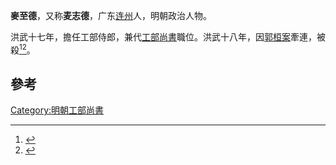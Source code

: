 '''麥至德'''，又称'''麦志德'''，广东[[连州|连州]]人，明朝政治人物。

洪武十七年，擔任工部侍郎，兼代[[工部尚書|工部尚書]]職位。洪武十八年，因[[郭桓案|郭桓案]]牽連，被殺<ref name="杨希义刘文瑞1991">{{cite book|author1=杨希义|author2=刘文瑞|title=中国古代廉政制度史|url=http://books.google.com/books?id=gCB5AAAAIAAJ|year=1991|publisher=西北大学出版社|isbn=978-7-5604-0224-6|page=342}}</ref><ref name="孟森2013">{{cite book|author=孟森|title=孟森明史讲义|url=http://books.google.com/books?id=uO6ooAEACAAJ|year=2013|publisher=吉林人民出版社|isbn=978-7-206-08276-4}}</ref>。

==參考==
{{reflist}}
{{明朝人物小作品}}
[[Category:明朝工部尚書|Category:明朝工部尚書]]